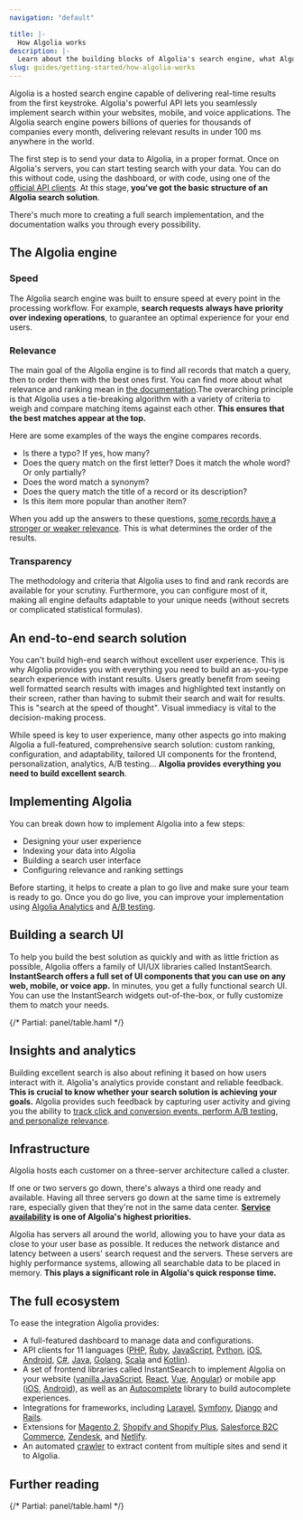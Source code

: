 ```yaml
---
navigation: "default"

title: |-
  How Algolia works
description: |-
  Learn about the building blocks of Algolia's search engine, what Algolia offers, and the full ecosystem it provides.
slug: guides/getting-started/how-algolia-works
---
```



Algolia is a hosted search engine capable of delivering real-time results from the first keystroke. Algolia's powerful API lets you seamlessly implement search within your websites, mobile, and voice applications. The Algolia search engine powers billions of queries for thousands of companies every month, delivering relevant results in under 100 ms anywhere in the world.

The first step is to send your data to Algolia, in a proper format. Once on Algolia's servers, you can start testing search with your data. You can do this without code, using the dashboard, or with code, using one of the [official API clients](/api-client/getting-started/install/javascript/). At this stage, **you've got the basic structure of an Algolia search solution**.

There's much more to creating a full search implementation, and the documentation walks you through every possibility.

## The Algolia engine

### Speed

The Algolia search engine was built to ensure speed at every point in the processing workflow. For example, **search requests always have priority over indexing operations**, to guarantee an optimal experience for your end users.

### Relevance

The main goal of the Algolia engine is to find all records that match a query, then to order them with the best ones first. You can find more about what relevance and ranking mean in [the documentation](/guides/managing-results/relevance-overview/).The overarching principle is that Algolia uses a tie-breaking algorithm with a variety of criteria to weigh and compare matching items against each other. **This ensures that the best matches appear at the top.**

Here are some examples of the ways the engine compares records.

- Is there a typo? If yes, how many?
- Does the query match on the first letter? Does it match the whole word? Or only partially?
- Does the word match a synonym?
- Does the query match the title of a record or its description?
- Is this item more popular than another item?

When you add up the answers to these questions, [some records have a stronger or weaker relevance](/guides/managing-results/relevance-overview/). This is what determines the order of the results.

### Transparency

The methodology and criteria that Algolia uses to find and rank records are available for your scrutiny. Furthermore, you can configure most of it, making all engine defaults adaptable to your unique needs (without secrets or complicated statistical formulas).

## An end-to-end search solution

You can't build high-end search without excellent user experience. This is why Algolia provides you with everything you need to build an as-you-type search experience with instant results. Users greatly benefit from seeing well formatted search results with images and highlighted text instantly on their screen, rather than having to submit their search and wait for results. This is "search at the speed of thought". Visual immediacy is vital to the decision-making process.

While speed is key to user experience, many other aspects go into making Algolia a full-featured, comprehensive search solution: custom ranking, configuration, and adaptability, tailored UI components for the frontend, personalization, analytics, A/B testing… **Algolia provides everything you need to build excellent search**.

## Implementing Algolia

You can break down how to implement Algolia into a few steps:

- Designing your user experience
- Indexing your data into Algolia
- Building a search user interface
- Configuring relevance and ranking settings

Before starting, it helps to create a plan to go live and make sure your team is ready to go. Once you do go live, you can improve your implementation using [Algolia Analytics](/guides/search-analytics/overview/) and [A/B testing](/guides/ab-testing/what-is-ab-testing/).



## Building a search UI

To help you build the best solution as quickly and with as little friction as possible, Algolia offers a family of UI/UX libraries called InstantSearch. **InstantSearch offers a full set of UI components that you can use on any web, mobile, or voice app.** In minutes, you get a fully functional search UI. You can use the InstantSearch widgets out-of-the-box, or fully customize them to match your needs.

<div className="panel">
{/* Partial: panel/table.haml */}
</div>

## Insights and analytics

Building excellent search is also about refining it based on how users interact with it. Algolia's analytics provide constant and reliable feedback. **This is crucial to know whether your search solution is achieving your goals.** Algolia provides such feedback by capturing user activity and giving you the ability to [track click and conversion events, perform A/B testing, and personalize relevance](/guides/search-analytics/overview/).

## Infrastructure



Algolia hosts each customer on a three-server architecture called a cluster.

If one or two servers go down, there's always a third one ready and available. Having all three servers go down at the same time is extremely rare, especially given that they're not in the same data center. **[Service availability](/guides/scaling/servers-clusters/#availability-over-consistency) is one of Algolia's highest priorities.**

Algolia has servers all around the world, allowing you to have your data as close to your user base as possible. It reduces the network distance and latency between a users' search request and the servers. These servers are highly performance systems, allowing all searchable data to be placed in memory. **This plays a significant role in Algolia's quick response time.**

## The full ecosystem

To ease the integration Algolia provides:

- A full-featured dashboard to manage data and configurations.
- API clients for 11 languages ([PHP](/api-client/getting-started/install/php/), [Ruby](/api-client/getting-started/install/ruby/), [JavaScript](/api-client/getting-started/install/javascript/), [Python](/api-client/getting-started/install/python/), [iOS](/api-client/getting-started/install/swift/), [Android](/api-client/getting-started/install/android/), [C#](/api-client/getting-started/install/csharp/), [Java](/api-client/getting-started/install/java/), [Golang](/api-client/getting-started/install/go/), [Scala](/api-client/getting-started/install/scala/) and [Kotlin](/api-client/getting-started/install/kotlin/)).
- A set of frontend libraries called InstantSearch to implement Algolia on your website ([vanilla JavaScript](/api-reference/widgets/js/), [React](/api-reference/widgets/react/), [Vue](/api-reference/widgets/vue/), [Angular](/api-reference/widgets/angular/)) or mobile app ([iOS](/api-reference/widgets/ios/), [Android](/api-reference/widgets/android/)), as well as an [Autocomplete](/ui-libraries/autocomplete/introduction/what-is-autocomplete/) library to build autocomplete experiences.
- Integrations for frameworks, including [Laravel](/framework-integration/laravel/getting-started/introduction-to-scout-extended/), [Symfony](/framework-integration/symfony/getting-started/), [Django](/framework-integration/django/setup/) and [Rails](/framework-integration/rails/setup/).
- Extensions for [Magento 2](/integration/magento-2/getting-started/quick-start/), [Shopify and Shopify Plus](/integration/shopify/getting-started/quick-start/), [Salesforce B2C Commerce](/integration/salesforce-commerce-cloud-b2c/getting-started/introduction/), [Zendesk](/integration/zendesk/get-started/), and [Netlify](https://github.com/algolia/algoliasearch-netlify).
- An automated [crawler](/tools/crawler/getting-started/overview/) to extract content from multiple sites and send it to Algolia.

## Further reading

<div className="panel">
{/* Partial: panel/table.haml */}
</div>
